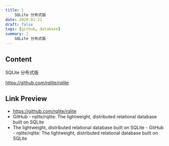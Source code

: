 ```yaml
---
title: |
    SQLite 分布式版
date: 2020-01-21
draft: false
tags: [github, database]
summary: |
    SQLite 分布式版
---
```


## Content

SQLite 分布式版

https://github.com/rqlite/rqlite

## Link Preview

- https://github.com/rqlite/rqlite
- GitHub - rqlite/rqlite: The lightweight, distributed relational database built on SQLite
- The lightweight, distributed relational database built on SQLite - GitHub - rqlite/rqlite: The lightweight, distributed relational database built on SQLite
